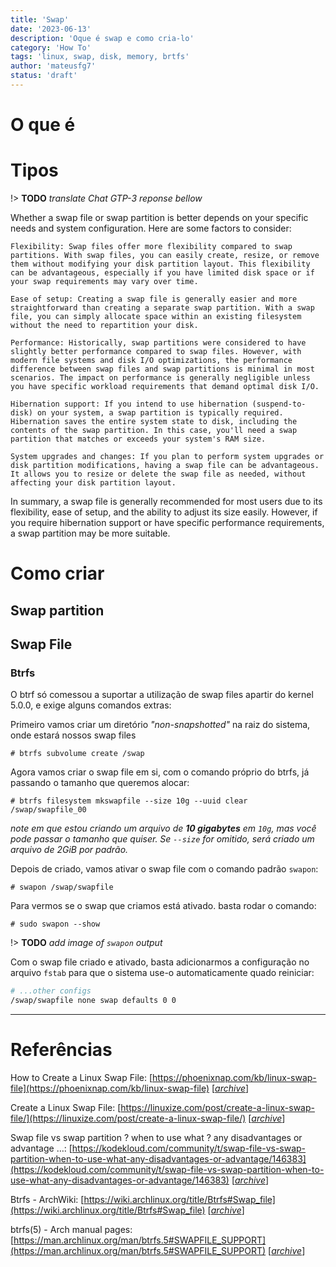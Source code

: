 ```yaml
---
title: 'Swap'
date: '2023-06-13'
description: 'Oque é swap e como cria-lo'
category: 'How To'
tags: 'linux, swap, disk, memory, brtfs'
author: 'mateusfg7'
status: 'draft'
---
```


# O que é

# Tipos

!> **TODO** _translate Chat GTP-3 reponse bellow_

Whether a swap file or swap partition is better depends on your specific needs and system configuration. Here are some factors to consider:

    Flexibility: Swap files offer more flexibility compared to swap partitions. With swap files, you can easily create, resize, or remove them without modifying your disk partition layout. This flexibility can be advantageous, especially if you have limited disk space or if your swap requirements may vary over time.

    Ease of setup: Creating a swap file is generally easier and more straightforward than creating a separate swap partition. With a swap file, you can simply allocate space within an existing filesystem without the need to repartition your disk.

    Performance: Historically, swap partitions were considered to have slightly better performance compared to swap files. However, with modern file systems and disk I/O optimizations, the performance difference between swap files and swap partitions is minimal in most scenarios. The impact on performance is generally negligible unless you have specific workload requirements that demand optimal disk I/O.

    Hibernation support: If you intend to use hibernation (suspend-to-disk) on your system, a swap partition is typically required. Hibernation saves the entire system state to disk, including the contents of the swap partition. In this case, you'll need a swap partition that matches or exceeds your system's RAM size.

    System upgrades and changes: If you plan to perform system upgrades or disk partition modifications, having a swap file can be advantageous. It allows you to resize or delete the swap file as needed, without affecting your disk partition layout.

In summary, a swap file is generally recommended for most users due to its flexibility, ease of setup, and the ability to adjust its size easily. However, if you require hibernation support or have specific performance requirements, a swap partition may be more suitable.

# Como criar
## Swap partition
## Swap File
### Btrfs

O btrf só comessou a suportar a utilização de swap files apartir do kernel 5.0.0, e exige alguns comandos extras:

Primeiro vamos criar um diretório _"non-snapshotted"_ na raiz do sistema, onde estará nossos swap files
```console
# btrfs subvolume create /swap 
```

Agora vamos criar o swap file em si, com o comando próprio do btrfs, já passando o tamanho que queremos alocar:
```console
# btrfs filesystem mkswapfile --size 10g --uuid clear /swap/swapfile_00
```
_note em que estou criando um arquivo de **10 gigabytes** em `10g`, mas você pode passar o tamanho que quiser. Se `--size` for omitido, será criado um arquivo de 2GiB por padrão._

Depois de criado, vamos ativar o swap file com o comando padrão `swapon`:
```console
# swapon /swap/swapfile
```

Para vermos se o swap que criamos está ativado. basta rodar o comando:
```console
# sudo swapon --show
```
!> **TODO** _add image of `swapon` output_

Com o swap file criado e ativado, basta adicionarmos a configuração no arquivo `fstab` para que o sistema use-o automaticamente quado reiniciar:
```bash title="/etc/fstab"
# ...other configs
/swap/swapfile none swap defaults 0 0
```

---

# Referências

How to Create a Linux Swap File: [https://phoenixnap.com/kb/linux-swap-file](https://phoenixnap.com/kb/linux-swap-file) [[_archive_](https://web.archive.org/web/20230613132919/https://phoenixnap.com/kb/linux-swap-file)]

Create a Linux Swap File: [https://linuxize.com/post/create-a-linux-swap-file/](https://linuxize.com/post/create-a-linux-swap-file/) [[_archive_](https://web.archive.org/web/20230613133106/https://linuxize.com/post/create-a-linux-swap-file/)]

Swap file vs swap partition ? when to use what ? any disadvantages or advantage …: [https://kodekloud.com/community/t/swap-file-vs-swap-partition-when-to-use-what-any-disadvantages-or-advantage/146383](https://kodekloud.com/community/t/swap-file-vs-swap-partition-when-to-use-what-any-disadvantages-or-advantage/146383) [[_archive_](https://web.archive.org/web/20230613133939/https://kodekloud.com/community/t/swap-file-vs-swap-partition-when-to-use-what-any-disadvantages-or-advantage/146383)]

Btrfs - ArchWiki: [https://wiki.archlinux.org/title/Btrfs#Swap_file](https://wiki.archlinux.org/title/Btrfs#Swap_file) [[_archive_](https://web.archive.org/web/20230613134129/https://wiki.archlinux.org/title/Btrfs)]

btrfs(5) - Arch manual pages: [https://man.archlinux.org/man/btrfs.5#SWAPFILE_SUPPORT](https://man.archlinux.org/man/btrfs.5#SWAPFILE_SUPPORT) [[_archive_](https://web.archive.org/web/20230613134710/https://man.archlinux.org/man/btrfs.5)]
